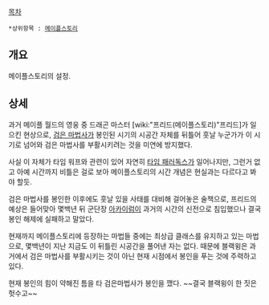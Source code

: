 [[목차]]
 *상위항목 : [[메이플스토리]]
== 개요 ==
메이플스토리의 설정.
== 상세 ==
과거 메이플 월드의 영웅 중 드래곤 마스터 [wiki:"프리드(메이플스토리)"프리드]가 일으킨 현상으로, [[검은 마법사]]가 봉인된 시기의 시공간 자체를 뒤틀어 훗날 누군가가 이 시기로 넘어와 검은 마법사를 부활시키려는 것을 미연에 방지했다.

사실 이 자체가 타임 워프와 관련이 있어 자연히 [[타임 패러독스]]가 일어나지만, 그런거 없고 아예 시간까지 비틀은 걸로 보아 메이플스토리의 시간 개념은 현실과는 다르다고 봐야 할듯.

검은 마법사를 봉인한 이후에도 훗날 있을 사태를 대비해 걸어놓은 술책으로, 프리드의 예상은 들어맞아 몇백년 뒤 군단장 [[아카이럼]]이 과거의 시간의 신전으로 침입했으나 결국 봉인 해제에 실패하고 말았다.

현재까지 메이플스토리에 등장하는 마법들 중에는 최상급 클래스를 유지하고 있는 마법으로, 몇백년이 지난 지금도 이 뒤틀린 시공간을 풀어낸 자는 없다. 때문에 블랙윙은 과거에서 검은 마법사를 부활시키는 것이 아닌 현재 시점에서 봉인을 푸는 것에 주력하고 있다.

현재 봉인의 힘이 약해진 틈을 타 검은마법사가 봉인을 깼다. ~~결국 블랙윙이 한 짓은 헛수고~~
